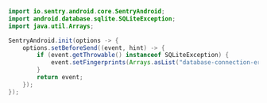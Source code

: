 ```java
import io.sentry.android.core.SentryAndroid;
import android.database.sqlite.SQLiteException;
import java.util.Arrays;

SentryAndroid.init(options -> {
    options.setBeforeSend((event, hint) -> {
        if (event.getThrowable() instanceof SQLiteException) {
            event.setFingerprints(Arrays.asList("database-connection-error"));
        }
        return event;
    });
});
```
